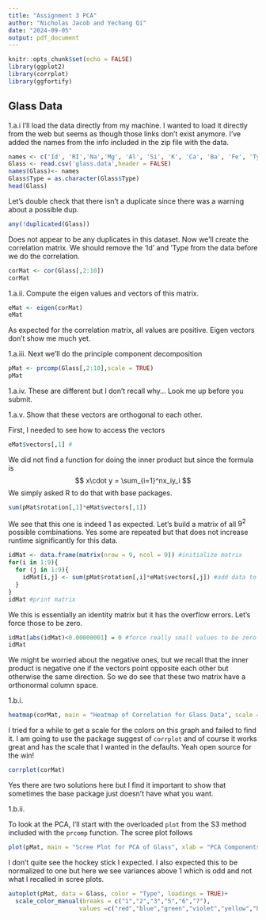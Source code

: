 ```yaml
---
title: "Assignment 3 PCA"
author: "Nicholas Jacob and Yechang Qi"
date: "2024-09-05"
output: pdf_document
---
```


```r
knitr::opts_chunk$set(echo = FALSE)
library(ggplot2)
library(corrplot)
library(ggfortify)
```

## Glass Data

1.a.i I'll load the data directly from my machine.  I wanted to load it directly from the web but seems as though those links don't exist anymore.  I've added the names from the info included in the zip file with the data.

```r
names <- c('Id', 'RI','Na','Mg', 'Al', 'Si', 'K', 'Ca', 'Ba', 'Fe', 'Type')
Glass <- read.csv('glass.data',header = FALSE)
names(Glass)<- names
Glass$Type = as.character(Glass$Type)
head(Glass)
```

Let's double check that there isn't a duplicate since there was a warning about a possible dup.
```r
any(!duplicated(Glass))
```

Does not appear to be any duplicates in this dataset.  Now we'll create the correlation matrix.  We should remove the 'Id' and 'Type from the data before we do the correlation.

```r
corMat <- cor(Glass[,2:10])
corMat
```
1.a.ii. Compute the eigen values and vectors of this matrix.

```r
eMat <- eigen(corMat)
eMat
```

As expected for the correlation matrix, all values are positive.  Eigen vectors don't show me much yet.

1.a.iii.  Next we'll do the principle component decomposition

```r
pMat <- prcomp(Glass[,2:10],scale = TRUE)
pMat
```

1.a.iv. These are different but I don't recall why...  Look me up before you submit.

1.a.v.  Show that these vectors are orthogonal to each other.

First, I needed to see how to access the vectors
```r
eMat$vectors[,1] #
```

We did not find a function for doing the inner product but since the formula is 
$$
x\cdot y = \sum_{i=1}^nx_iy_i
$$
We simply asked R to do that with base packages.
```r
sum(pMat$rotation[,1]*eMat$vectors[,1])
```

We see that this one is indeed 1 as expected.  Let's build a matrix of all $9^2$ possible combinations.  Yes some are repeated but that does not increase runtime significantly for this data.
```r
idMat <- data.frame(matrix(nrow = 9, ncol = 9)) #initialize matrix
for(i in 1:9){
  for (j in 1:9){
    idMat[i,j] <- sum(pMat$rotation[,i]*eMat$vectors[,j]) #add data to matrix
  }
}
idMat #print matrix
```

We this is essentially an identity matrix but it has the overflow errors.  Let's force those to be zero.

```r
idMat[abs(idMat)<0.00000001] = 0 #force really small values to be zero so you can inspect
idMat
```

We might be worried about the negative ones, but we recall that the inner product is negative one if the vectors point opposite each other but otherwise the same direction.  So we do see that these two matrix have a orthonormal column space.

1.b.i.

```r
heatmap(corMat, main = "Heatmap of Correlation for Glass Data", scale = "column", Rowv = NA, Colv = NA)
```

I tried for a while to get a scale for the colors on this graph and failed to find it.  I am going to use the package suggest of `corrplot` and of course it works great and has the scale that I wanted in the defaults.  Yeah open source for the win!
```r
corrplot(corMat)
```

Yes there are two solutions here but I find it important to show that sometimes the base package just doesn't have what you want.

1.b.ii.

To look at the PCA, I'll start with the overloaded `plot` from the S3 method included with the `prcomp` function.  The scree plot follows
```r
plot(pMat, main = "Scree Plot for PCA of Glass", xlab = "PCA Components")
```

I don't quite see the hockey stick I expected.  I also expected this to be normalized to one but here we see variances above 1 which is odd and not what I recalled in scree plots.

```r
autoplot(pMat, data = Glass, color = "Type", loadings = TRUE)+
  scale_color_manual(breaks = c("1","2","3","5","6","7"),
                    values =c("red","blue","green","violet","yellow","black"))
```
```r

```
